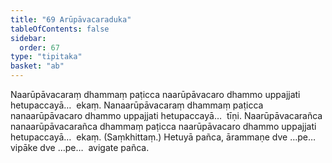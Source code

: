 ```yaml
---
title: "69 Arūpāvacaraduka"
tableOfContents: false
sidebar:
  order: 67
type: "tipitaka"
basket: "ab"
---
```



<DynamicBreadcrumb />

<Division number="88">

<Paragraph number="290">
Naarūpāvacaraṃ dhammaṃ paṭicca naarūpāvacaro dhammo uppajjati hetupaccayā…  ekaṃ.
</Paragraph>

<Paragraph number="291">
Nanaarūpāvacaraṃ dhammaṃ paṭicca nanaarūpāvacaro dhammo uppajjati hetupaccayā…  tīṇi.
</Paragraph>

<Paragraph number="292">
Naarūpāvacarañca nanaarūpāvacarañca dhammaṃ paṭicca naarūpāvacaro dhammo uppajjati hetupaccayā…  ekaṃ. (Saṃkhittaṃ.)
</Paragraph>

<Paragraph number="293">
Hetuyā pañca, ārammaṇe dve …pe…  vipāke dve …pe…  avigate pañca.
</Paragraph>
</Division>